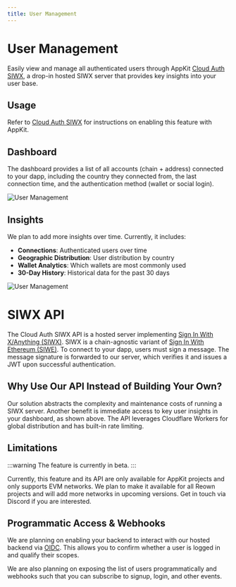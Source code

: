 ```yaml
---
title: User Management
---
```


# User Management

Easily view and manage all authenticated users through AppKit [Cloud Auth SIWX](/appkit/features/siwx/siwx-cloud-auth), a drop-in hosted SIWX server that provides key insights into your user base.

## Usage

Refer to [Cloud Auth SIWX](/appkit/features/siwx/siwx-cloud-auth) for instructions on enabling this feature with AppKit.

## Dashboard

The dashboard provides a list of all accounts (chain + address) connected to your dapp, including the country they connected from, the last connection time, and the authentication method (wallet or social login).

![User Management](/assets/user-management.png)

## Insights

We plan to add more insights over time. Currently, it includes:

- **Connections**: Authenticated users over time  
- **Geographic Distribution**: User distribution by country  
- **Wallet Analytics**: Which wallets are most commonly used  
- **30-Day History**: Historical data for the past 30 days  

![User Management](/assets/insights.png)

# SIWX API

The Cloud Auth SIWX API is a hosted server implementing [Sign In With X/Anything (SIWX)](https://chainagnostic.org/CAIPs/caip-122). SIWX is a chain-agnostic variant of [Sign In With Ethereum (SIWE)](https://eips.ethereum.org/EIPS/eip-4361). To connect to your dapp, users must sign a message. The message signature is forwarded to our server, which verifies it and issues a JWT upon successful authentication.

## Why Use Our API Instead of Building Your Own?

Our solution abstracts the complexity and maintenance costs of running a SIWX server. Another benefit is immediate access to key user insights in your dashboard, as shown above. The API leverages Cloudflare Workers for global distribution and has built-in rate limiting.

## Limitations

:::warning
The feature is currently in beta.
:::

Currently, this feature and its API are only available for AppKit projects and only supports EVM networks. We plan to make it available for all Reown projects and will add more networks in upcoming versions. Get in touch via Discord if you are interested.

## Programmatic Access & Webhooks

We are planning on enabling your backend to interact with our hosted backend via [OIDC](https://openid.net/developers/how-connect-works/). This allows you to confirm whether a user is logged in and qualify their scopes.

We are also planning on exposing the list of users programmatically and webhooks such that you can subscribe to signup, login, and other events.
